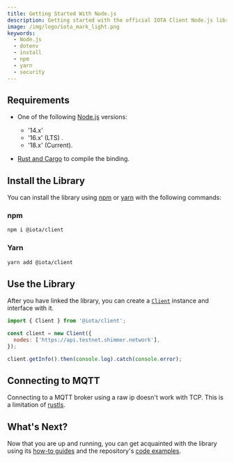 ```yaml
---
title: Getting Started With Node.js
description: Getting started with the official IOTA Client Node.js library.
image: /img/logo/iota_mark_light.png
keywords:
  - Node.js
  - dotenv
  - install
  - npm
  - yarn
  - security
---
```



<WarningPasswordStorage />

## Requirements

- One of the following [Node.js](https://nodejs.org/en/) versions:

  - '14.x'
  - '16.x' (LTS) .
  - '18.x' (Current).

- [Rust and Cargo](https://doc.rust-lang.org/cargo/getting-started/installation.html) to compile the binding.

## Install the Library

You can install the library using [npm](https://www.npmjs.com/) or [yarn](https://yarnpkg.com/) with the following
commands:

### npm

```bash
npm i @iota/client
```

### Yarn

```bash
yarn add @iota/client
```

## Use the Library

After you have linked the library, you can create a [`Client`](./../libraries/nodejs/references/classes/Client.md)
instance and interface with it.

```javascript
import { Client } from '@iota/client';

const client = new Client({
  nodes: ['https://api.testnet.shimmer.network'],
});

client.getInfo().then(console.log).catch(console.error);
```

## Connecting to MQTT

Connecting to a MQTT broker using a raw ip doesn't work with TCP. This is a limitation
of [rustls](https://docs.rs/rustls/latest/rustls/).

## What's Next?

Now that you are up and running, you can get acquainted with the library using
its [how-to guides](../how_tos/00_run_how_tos.mdx) and the
repository's [code examples](https://github.com/iotaledger/iota.rs/tree/develop/bindings/nodejs/examples).
